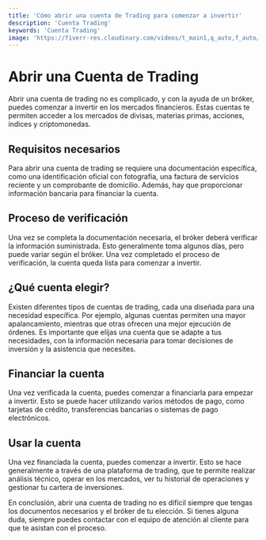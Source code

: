 ```yaml
---
title: 'Cómo abrir una cuenta de Trading para comenzar a invertir'
description: 'Cuenta Trading'
keywords: 'Cuenta Trading'
image: 'https://fiverr-res.cloudinary.com/videos/t_main1,q_auto,f_auto/cpyq03ryw6uileakpovj/make-premium-animated-nft-trading-card-with-parallax-effect.png'
---
```




# Abrir una Cuenta de Trading

Abrir una cuenta de trading no es complicado, y con la ayuda de un bróker, puedes comenzar a invertir en los mercados financieros. Estas cuentas te permiten acceder a los mercados de divisas, materias primas, acciones, índices y criptomonedas.

## Requisitos necesarios

Para abrir una cuenta de trading se requiere una documentación específica, como una identificación oficial con fotografía, una factura de servicios reciente y un comprobante de domicilio. Además, hay que proporcionar información bancaria para financiar la cuenta.

## Proceso de verificación

Una vez se completa la documentación necesaria, el bróker deberá verificar la información suministrada. Esto generalmente toma algunos días, pero puede variar según el bróker. Una vez completado el proceso de verificación, la cuenta queda lista para comenzar a invertir. 

<ImageAdd source="https://cbi-blog.s3.amazonaws.com/blog/wp-content/uploads/2017/02/Bitso.png"/>

## ¿Qué cuenta elegir?

Existen diferentes tipos de cuentas de trading, cada una diseñada para una necesidad específica. Por ejemplo, algunas cuentas permiten una mayor apalancamiento, mientras que otras ofrecen una mejor ejecución de órdenes. Es importante que elijas una cuenta que se adapte a tus necesidades, con la información necesaria para tomar decisiones de inversión y la asistencia que necesites.

<ImageAdd source="https://www.fxintradia.com/wp-content/uploads/2021/06/Blog-intradia-1_Mesa-de-trabajo-1-750x574.jpg"/>

## Financiar la cuenta

Una vez verificada la cuenta, puedes comenzar a financiarla para empezar a invertir. Esto se puede hacer utilizando varios métodos de pago, como tarjetas de crédito, transferencias bancarias o sistemas de pago electrónicos. 

<ImageAdd source="https://www.forex.com/es-latam/-/media/project/gain-capital/forex/feature-images/platforms/overview/platforms-overview-statichero-compress.png?h=550&iar=0&w=832"/>

## Usar la cuenta

Una vez financiada la cuenta, puedes comenzar a invertir. Esto se hace generalmente a través de una plataforma de trading, que te permite realizar análisis técnico, operar en los mercados, ver tu historial de operaciones y gestionar tu cartera de inversiones.

<ImageAdd source="https://m.media-amazon.com/images/I/41ZVO45RcAL._AC_UF700,800_QL80_.jpg"/>

En conclusión, abrir una cuenta de trading no es difícil siempre que tengas los documentos necesarios y el bróker de tu elección. Si tienes alguna duda, siempre puedes contactar con el equipo de atención al cliente para que te asistan con el proceso.
